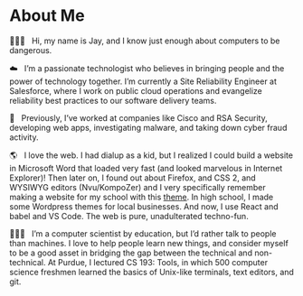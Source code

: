 

<AboutLayout title="jhankins.dev" >
    <SEO title={"About Me"}/>

# About Me

👨🏻‍💻 &nbsp; Hi, my name is Jay, and I know just enough about computers to be dangerous.

☁️ &nbsp; I’m a passionate technologist who believes in bringing people and the power of technology together. I’m currently a Site Reliability Engineer at Salesforce, where I work on public cloud operations and evangelize reliability best practices to our software delivery teams.

🔐 &nbsp; Previously, I’ve worked at companies like Cisco and RSA Security, developing web apps, investigating malware, and taking down cyber fraud activity.

🌎 &nbsp; I love the web. I had dialup as a kid, but I realized I could build a website in Microsoft Word that loaded very fast (and looked marvelous in Internet Explorer)! Then later on, I found out about Firefox, and CSS 2, and WYSIWYG editors (Nvu/KompoZer) and I very specifically remember making a website for my school with this [theme](http://www.oswd.org/design/preview/id/3560/). In high school, I made some Wordpress themes for local businesses. And now, I use React and babel and VS Code. The web is pure, unadulterated techno-fun.

👨🏻‍🏫 &nbsp; I’m a computer scientist by education, but I’d rather talk to people than machines. I love to help people learn new things, and consider myself to be a good asset in bridging the gap between the technical and non-technical. At Purdue, I lectured CS 193: Tools, in which 500 computer science freshmen learned the basics of Unix-like terminals, text editors, and git.

</AboutLayout>
